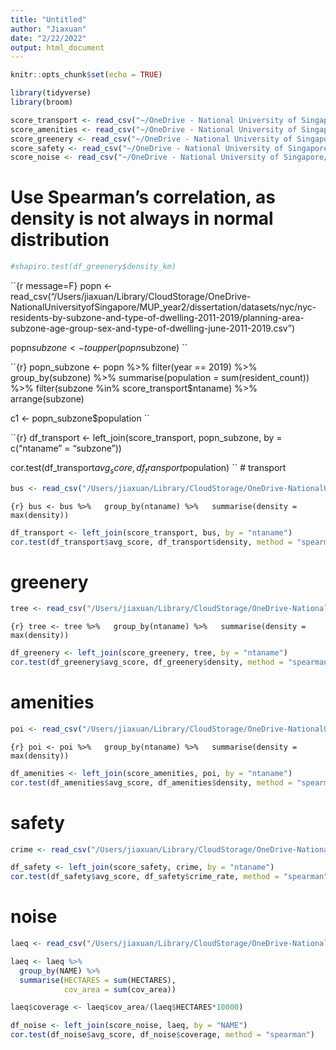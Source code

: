 ```yaml
---
title: "Untitled"
author: "Jiaxuan"
date: "2/22/2022"
output: html_document
---
```


```r
knitr::opts_chunk$set(echo = TRUE)
```


```r
library(tidyverse)
library(broom)
```

```r
score_transport <- read_csv("~/OneDrive - National University of Singapore/MUP_year2/dissertation/datasets/nyc/qgis/csv_output/2/score_transport.csv")
score_amenities <- read_csv("~/OneDrive - National University of Singapore/MUP_year2/dissertation/datasets/nyc/qgis/csv_output/2/score_amenities.csv")
score_greenery <- read_csv("~/OneDrive - National University of Singapore/MUP_year2/dissertation/datasets/nyc/qgis/csv_output/2/score_greenery.csv")
score_safety <- read_csv("~/OneDrive - National University of Singapore/MUP_year2/dissertation/datasets/nyc/qgis/csv_output/2/score_safety.csv")
score_noise <- read_csv("~/OneDrive - National University of Singapore/MUP_year2/dissertation/datasets/nyc/qgis/csv_output/2/score_noise.csv")
```

# Use Spearman's correlation, as density is not always in normal distribution
```r
#shapiro.test(df_greenery$density_km)
```

``{r message=F}
popn <- read_csv("/Users/jiaxuan/Library/CloudStorage/OneDrive-NationalUniversityofSingapore/MUP_year2/dissertation/datasets/nyc/nyc-residents-by-subzone-and-type-of-dwelling-2011-2019/planning-area-subzone-age-group-sex-and-type-of-dwelling-june-2011-2019.csv")

popn$subzone <- toupper(popn$subzone)
``


``{r}
popn_subzone <- popn %>%
  filter(year == 2019) %>%
  group_by(subzone) %>%
  summarise(population = sum(resident_count)) %>%
  filter(subzone %in% score_transport$ntaname) %>%
  arrange(subzone)

c1 <- popn_subzone$population
``

``{r}
df_transport <- left_join(score_transport, popn_subzone, by = c("ntaname" = "subzone"))

cor.test(df_transport$avg_score, df_transport$population)
``
# transport
```r
bus <- read_csv("/Users/jiaxuan/Library/CloudStorage/OneDrive-NationalUniversityofSingapore/MUP_year2/dissertation/datasets/nyc/qgis/csv_output/2/bus_stop_density.csv")
```

``{r}
bus <- bus %>%
  group_by(ntaname) %>%
  summarise(density = max(density))
``

```r
df_transport <- left_join(score_transport, bus, by = "ntaname")
cor.test(df_transport$avg_score, df_transport$density, method = "spearman") #, exact=FALSE
```

# greenery
```r
tree <- read_csv("/Users/jiaxuan/Library/CloudStorage/OneDrive-NationalUniversityofSingapore/MUP_year2/dissertation/datasets/nyc/qgis/csv_output/2/tree_density.csv")
```

``{r}
tree <- tree %>%
  group_by(ntaname) %>%
  summarise(density = max(density))
``

```r
df_greenery <- left_join(score_greenery, tree, by = "ntaname")
cor.test(df_greenery$avg_score, df_greenery$density, method = "spearman") #, exact=FALSE
```

# amenities
```r
poi <- read_csv("/Users/jiaxuan/Library/CloudStorage/OneDrive-NationalUniversityofSingapore/MUP_year2/dissertation/datasets/nyc/qgis/csv_output/2/poi_density.csv")
```

``{r}
poi <- poi %>%
  group_by(ntaname) %>%
  summarise(density = max(density))
``

```r
df_amenities <- left_join(score_amenities, poi, by = "ntaname")
cor.test(df_amenities$avg_score, df_amenities$density, method = "spearman")
```


# safety
```r
crime <- read_csv("/Users/jiaxuan/Library/CloudStorage/OneDrive-NationalUniversityofSingapore/MUP_year2/dissertation/datasets/nyc/qgis/csv_output/2/crime_nta.csv")
```

```r
df_safety <- left_join(score_safety, crime, by = "ntaname")
cor.test(df_safety$avg_score, df_safety$crime_rate, method = "spearman")
```


# noise
```r
laeq <- read_csv("/Users/jiaxuan/Library/CloudStorage/OneDrive-NationalUniversityofSingapore/MUP_year2/dissertation/datasets/nyc/qgis/csv_output/laeq_75.csv")
```

```r
laeq <- laeq %>%
  group_by(NAME) %>%
  summarise(HECTARES = sum(HECTARES),
            cov_area = sum(cov_area))

laeq$coverage <- laeq$cov_area/(laeq$HECTARES*10000)
```

```r
df_noise <- left_join(score_noise, laeq, by = "NAME")
cor.test(df_noise$avg_score, df_noise$coverage, method = "spearman")
```

